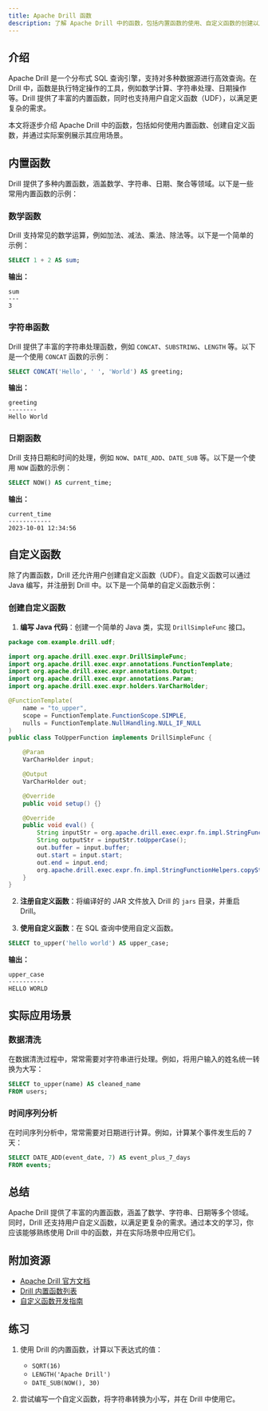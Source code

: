 ```yaml
---
title: Apache Drill 函数
description: 了解 Apache Drill 中的函数，包括内置函数的使用、自定义函数的创建以及实际应用场景。
---
```


## 介绍

Apache Drill 是一个分布式 SQL 查询引擎，支持对多种数据源进行高效查询。在 Drill 中，函数是执行特定操作的工具，例如数学计算、字符串处理、日期操作等。Drill 提供了丰富的内置函数，同时也支持用户自定义函数（UDF），以满足更复杂的需求。

本文将逐步介绍 Apache Drill 中的函数，包括如何使用内置函数、创建自定义函数，并通过实际案例展示其应用场景。

## 内置函数

Drill 提供了多种内置函数，涵盖数学、字符串、日期、聚合等领域。以下是一些常用内置函数的示例：

### 数学函数

Drill 支持常见的数学运算，例如加法、减法、乘法、除法等。以下是一个简单的示例：

```sql
SELECT 1 + 2 AS sum;
```

**输出：**
```
sum
---
3
```

### 字符串函数

Drill 提供了丰富的字符串处理函数，例如 `CONCAT`、`SUBSTRING`、`LENGTH` 等。以下是一个使用 `CONCAT` 函数的示例：

```sql
SELECT CONCAT('Hello', ' ', 'World') AS greeting;
```

**输出：**
```
greeting
--------
Hello World
```

### 日期函数

Drill 支持日期和时间的处理，例如 `NOW`、`DATE_ADD`、`DATE_SUB` 等。以下是一个使用 `NOW` 函数的示例：

```sql
SELECT NOW() AS current_time;
```

**输出：**
```
current_time
------------
2023-10-01 12:34:56
```

## 自定义函数

除了内置函数，Drill 还允许用户创建自定义函数（UDF）。自定义函数可以通过 Java 编写，并注册到 Drill 中。以下是一个简单的自定义函数示例：

### 创建自定义函数

1. **编写 Java 代码**：创建一个简单的 Java 类，实现 `DrillSimpleFunc` 接口。

```java
package com.example.drill.udf;

import org.apache.drill.exec.expr.DrillSimpleFunc;
import org.apache.drill.exec.expr.annotations.FunctionTemplate;
import org.apache.drill.exec.expr.annotations.Output;
import org.apache.drill.exec.expr.annotations.Param;
import org.apache.drill.exec.expr.holders.VarCharHolder;

@FunctionTemplate(
    name = "to_upper",
    scope = FunctionTemplate.FunctionScope.SIMPLE,
    nulls = FunctionTemplate.NullHandling.NULL_IF_NULL
)
public class ToUpperFunction implements DrillSimpleFunc {

    @Param
    VarCharHolder input;

    @Output
    VarCharHolder out;

    @Override
    public void setup() {}

    @Override
    public void eval() {
        String inputStr = org.apache.drill.exec.expr.fn.impl.StringFunctionHelpers.toStringFromUTF8(input.start, input.end, input.buffer);
        String outputStr = inputStr.toUpperCase();
        out.buffer = input.buffer;
        out.start = input.start;
        out.end = input.end;
        org.apache.drill.exec.expr.fn.impl.StringFunctionHelpers.copyStringToUTF8(outputStr, out.buffer, out.start, out.end);
    }
}
```

2. **注册自定义函数**：将编译好的 JAR 文件放入 Drill 的 `jars` 目录，并重启 Drill。

3. **使用自定义函数**：在 SQL 查询中使用自定义函数。

```sql
SELECT to_upper('hello world') AS upper_case;
```

**输出：**
```
upper_case
----------
HELLO WORLD
```

## 实际应用场景

### 数据清洗

在数据清洗过程中，常常需要对字符串进行处理。例如，将用户输入的姓名统一转换为大写：

```sql
SELECT to_upper(name) AS cleaned_name
FROM users;
```

### 时间序列分析

在时间序列分析中，常常需要对日期进行计算。例如，计算某个事件发生后的 7 天：

```sql
SELECT DATE_ADD(event_date, 7) AS event_plus_7_days
FROM events;
```

## 总结

Apache Drill 提供了丰富的内置函数，涵盖了数学、字符串、日期等多个领域。同时，Drill 还支持用户自定义函数，以满足更复杂的需求。通过本文的学习，你应该能够熟练使用 Drill 中的函数，并在实际场景中应用它们。

## 附加资源

- [Apache Drill 官方文档](https://drill.apache.org/docs/)
- [Drill 内置函数列表](https://drill.apache.org/docs/sql-functions/)
- [自定义函数开发指南](https://drill.apache.org/docs/develop-custom-functions/)

## 练习

1. 使用 Drill 的内置函数，计算以下表达式的值：
   - `SQRT(16)`
   - `LENGTH('Apache Drill')`
   - `DATE_SUB(NOW(), 30)`

2. 尝试编写一个自定义函数，将字符串转换为小写，并在 Drill 中使用它。